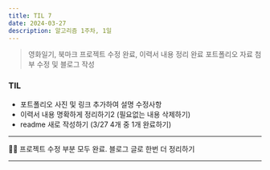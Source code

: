```yaml
---
title: TIL 7
date: 2024-03-27
description: 알고리즘 1주차, 1일
---
```


> 영화일기, 북마크 프로젝트 수정 완료, 이력서 내용 정리 완료
> 포트폴리오 자료 첨부 수정 및 블로그 작성

### TIL

- 포트폴리오 사진 및 링크 추가하여 설명 수정사항
- 이력서 내용 명확하게 정리하기2 (필요없는 내용 삭제하기)
- readme 새로 작성하기 (3/27 4개 중 1개 완료하기)

<hr />

👩‍💻 프로젝트 수정 부분 모두 완료. 블로그 글로 한번 더 정리하기

<hr />
